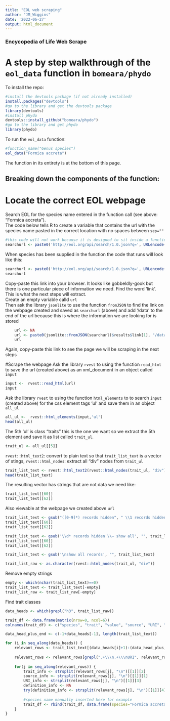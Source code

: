 ```yaml
---
title: "EOL web scraping"
author: "JM_Wiggins"
date: '2022-06-27'
output: html_document
---
```

### Encycopedia of Life Web Scrape
# A step by step walkthrough of the `eol_data` function in `bomeara/phydo`  
To install the repo:
```r
#install the devtools package (if not already installed)
install.packages("devtools")
#go to the library and get the devtools package
library(devtools)
#install phydo
devtools::install_github("bomeara/phydo")
#go to the library and get phydo
library(phydo)
```
  
To run the `eol_data` function:
```r
#function_name("Genus species")
eol_data("Formica accreta")
```
  
The function in its entirety is at the bottom of this page.  
  
## Breaking down the components of the function:
# Locate the correct EOL webpage
Search EOL for the species name entered in the function call (see above: "Formica accreta").  
The code below tells R to create a variable that contains the url with the species name pasted in the correct location with no spaces between `sep=""`
```r
#this code will not work because it is designed to sit inside a function where (species) has been supplied. 
searchurl <- paste0('http://eol.org/api/search/1.0.json?q=', URLencode(species), '&exact=1&page=1&key=')
```
When species has been supplied in the function the code that runs will look like this:
```r
searchurl <- paste0('http://eol.org/api/search/1.0.json?q=', URLencode("Formica accreta"), '&exact=1&page=1&key=')
searchurl
```
Copy-paste this link into your browser. It looks like gobbeldly-gook but there is one particular piece of information we need. Find the word 'link'. This is what the next steps will extract.  
Create an empty variable calld `url`  
Then ask the library `jsonlite` to use the function `fromJSON` to find the link on the webpage created and saved as `searchurl` (above) and add '/data' to the end of the url because this is where the information we are looking for is stored
```r
	url <- NA
	url <- paste0(jsonlite::fromJSON(searchurl)$results$link[1], "/data")
	url
```
Again, copy-paste this link to see the page we will be scraping in the next steps  
  
#Scrape the webpage
Ask the library `rvest` to using the function `read_html` to save the url (created above) as an xml_document in an object called `input`
```r
input <-  rvest::read_html(url)
input
```
Ask the library `rvest` to using the function `html_elements` to to search `input` (created above) for the css element tags 'ul' and save them in an object `all_ul`
```r
all_ul <-  rvest::html_elements(input,'ul')
head(all_ul)
```
The 5th 'ul' is class "traits" this is the one we want so we extract the 5th element and save it as list called `trait_ul`.
```r
trait_ul <- all_ul[[5]]
```
`rvest::html_text2`: convert to plain text so that `trait_list_text` is a vector of stings,  `rvest::html_nodes`: extract all "div" nodes from `trait_ul`
```r
trait_list_text <- rvest::html_text2(rvest::html_nodes(trait_ul, "div"))
head(trait_list_text)
```
The resulting vector has strings that are not data we need like:
```r
trait_list_text[[60]]
trait_list_text[[62]]
```
Also viewable at the webpage we created above `url`  
```r
trait_list_text <- gsub("([0-9]*) records hidden", " \\1 records hidden", trait_list_text)
trait_list_text[[60]]
trait_list_text[[62]]
```
```r
trait_list_text <- gsub('\\d* records hidden \\— show all', "", trait_list_text)
trait_list_text[[60]]
trait_list_text[[62]]
```
```r
trait_list_text <- gsub('\nshow all records', "", trait_list_text)
```


```r
trait_list_raw <- as.character(rvest::html_nodes(trait_ul, "div"))
```

Remove empty strings
```r
empty <- which(nchar(trait_list_text)==0)
trait_list_text <- trait_list_text[-empty]
trait_list_raw <- trait_list_raw[-empty]
```

Find trait classes
```r
data_heads <- which(grepl("h3", trait_list_raw))
```


```r
trait_df <- data.frame(matrix(nrow=0, ncol=6))
colnames(trait_df) <- c("species", "trait", "value", "source", "URI", "definition")
```

```r
data_head_plus_end <- c(-1+data_heads[-1], length(trait_list_text))
```

```r
for (i in seq_along(data_heads)) {
	relevant_rows <- trait_list_text[(data_heads[i]+1):(data_head_plus_end[i])]
		
	relevant_rows <- relevant_rows[grepl(".+\\\n.+\\\nURI", relevant_rows)]
		
	for(j in seq_along(relevant_rows)) {
		trait_info <- strsplit(relevant_rows[j], "\n")[[1]][2]
		source_info <- strsplit(relevant_rows[j], "\n")[[1]][1]
		URI_info <- strsplit(relevant_rows[j], "\n")[[1]][3]
		definition_info <- NA
		try(definition_info <- strsplit(relevant_rows[j], "\n")[[1]][4])
    
		#species name manually inserted here for example
		trait_df <- rbind(trait_df, data.frame(species="Formica accreta", trait=gsub("\n", "", trait_list_text[data_heads[i]]), value=trait_info, source=source_info, URI=URI_info, definition=definition_info))
	}
}
```




